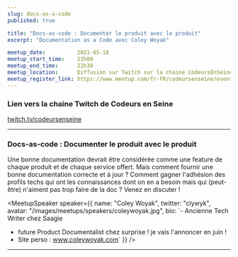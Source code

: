 ```yaml
---
slug: docs-as-a-code
published: true

title: "Docs-as-code : Documenter le produit avec le produit"
excerpt: "Documentation as a Code avec Coley Woyak"

meetup_date:          2021-05-18
meetup_start_time:    21h00
meetup_end_time:      22h30
meetup_location:      Diffusion sur Twitch sur la chaine CodeursEnSeine
meetup_register_link: https://www.meetup.com/fr-FR/codeursenseine/events/277978566/
---
```



### Lien vers la chaine Twitch de Codeurs en Seine

<a href="https://www.twitch.tv/codeursenseine">twitch.tv/codeursenseine</a>

---

### Docs-as-code : Documenter le produit avec le produit

Une bonne documentation devrait être considérée comme une feature de chaque produit et de chaque service offert. Mais comment fournir une bonne documentation correcte et à jour ? Comment gagner l'adhésion des profils techs qui ont les connaissances dont on en a besoin mais qui (peut-être) n'aiment pas trop faire de la doc ? Venez en discuter !

<MeetupSpeaker speaker={{
  name: "Coley Woyak",
  twitter: "clywyk",
  avatar: "/images/meetups/speakers/coleywoyak.jpg",
  bio: `- Ancienne Tech Writer chez Saagie</br>
- future Product Documentalist chez surprise ! je vais l'annoncer en juin !<br/>
- Site perso : <a href="http://www.coleywoyak.com" target="_blank">www.coleywoyak.com</a>`
}} />


---